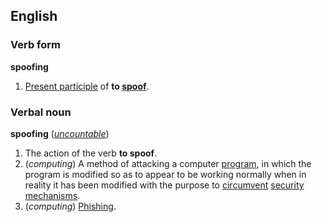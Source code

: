 ==English==
===Verb form===
'''spoofing'''

#[[Present participle]] of '''to [[spoof]]'''.

===Verbal noun===
'''spoofing''' (''[[uncountable]]'')

#The action of the verb '''to spoof'''.
#(''computing'') A method of attacking a computer [[program]], in which the program is modified so as to appear to be working normally when in reality it has been modified with the purpose to [[circumvent]] [[security]] [[mechanism]]s.
#(''computing'') [[Phishing]].